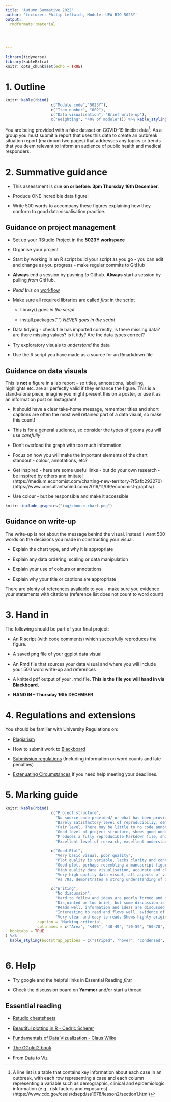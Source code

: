 ```yaml
---
title: 'Autumn Summative 2022'
author: 'Lecturer: Philip Leftwich, Module: UEA BIO 5023Y'
output: 
  rmdformats::material
  

      
 
---
```


```r
library(tidyverse)
library(kableExtra)
knitr::opts_chunk$set(echo = TRUE)
```

# 1. Outline

```r
knitr::kable(rbind(
                    c("Module code","5023Y"),
                    c("Item number", "002"),
                    c("Data visualisation", "Brief write-up"),
                    c("Weighting", "40% of module"))) %>% kable_styling("striped", full_width=F) 

```


You are being provided with a fake dataset on COVID-19 linelist data^[A line list is a table that contains key information about each case in an outbreak, with each row representing a case and each column representing a variable such as demographic, clinical and epidemiologic information (e.g., risk factors and exposures)(https://www.cdc.gov/csels/dsepd/ss1978/lesson2/section1.html)]. As a group you must submit a report that uses this data to create an outbreak situation report (maximum two pages) that addresses any topics or trends that you deem relevant to inform an audience of public health and medical responders. 


# 2. Summative guidance

- This assessment is due **on or before: 3pm Thursday 16th December.**

- Produce ONE incredible data figure! 

- Write 500 words to accompany these figures explaining how they conform to good data visualisation practice.

## Guidance on project management

- Set up your RStudio Project in the **5023Y workspace**

- Organise your project

- Start by working in an R script build your script as you go - you can edit and change as you progress - make regular commits to GitHub

- **Always** end a session by pushing *to* Github. **Always** start a session by pulling *from* GitHub. 

- *Read this* on [workflow](https://r4ds.had.co.nz/workflow-projects.html)

- Make sure all required libraries are called *first* in the script

    - library() *goes in the script*

    - install.packages("") *NEVER goes in the script*


- Data tidying - check file has imported correctly, is there missing data? are there missing values? is it tidy? Are the data types correct? 

- Try exploratory visuals to *understand* the data

- Use the R script you have made as a source for an Rmarkdown file


## Guidance on data visuals

This is **not** a figure in a lab report - so titles, annotations, labelling, highlights etc. are all perfectly valid if they enhance the figure. This is a stand-alone piece, imagine you might present this on a poster, or use it as an information post on Instagram!

* It should have a clear take-home message, remember titles and short captions are often the most well retained part of a data visual, so make this count!

* This is for a general audience, so consider the types of geoms you will use *carefully*

* Don't overload the graph with too much information

* Focus on how you will make the important elements of the chart standout - colour, annotations, etc?

* Get inspired - here are some useful links - but do your own research - be inspired by others and imitate!
    (https://medium.economist.com/charting-new-territory-7f5afb293270)
    (https://www.consultantsmind.com/2019/11/09/economist-graphs/)

* Use colour - but be responsible and make it accessible


```r
knitr::include_graphics("img/choose-chart.png")
```

## Guidance on write-up

The write-up is not about the message behind the visual. Instead I want 500 words on the decisions you made in constructing your visual. 

* Explain the chart type, and why it is appropriate

* Explain any data ordering, scaling or data manipulation

* Explain your use of colours or annotations

* Explain why your title or captions are appropriate

There are plenty of references available to you - make sure you evidence your statements with citations (reference list does not count to word count)


# 3. Hand in

The following should be part of your final project:

- An R script (with code comments) which succesfully reproduces the figure. 

- A saved png file of your ggplot data visual

- An Rmd file that sources your data visual and where you will include your 500 word write-up and references

- A knitted pdf output of your .rmd file. **This is the file you will hand in via Blackboard.**

- **HAND IN – Thursday 16th DECEMBER**


# 4. Regulations and extensions

You should be familiar with University Regulations on:

- [Plagiarism](https://my.uea.ac.uk/departments/learning-and-teaching/students/academic-cycle/regulations-and-discipline/plagiarism-awareness)

- How to submit work to [Blackboard](https://my.uea.ac.uk/departments/learning-technology/students/submitting-an-assignment)

- [Submission regulations](https://my.uea.ac.uk/departments/learning-and-teaching/students/academic-cycle/coursework/submission-guide) (Including information on word counts and late penalties)

- [Extenuating Circumstances](https://my.uea.ac.uk/departments/learning-and-teaching/students/support/extenuating-circumstances) If you need help meeting your deadlines.
  
  
# 5. Marking guide

```r
knitr::kable(rbind(
                    c("Project structure",
                      "No source code provided/ or what has been provided is full of errors and incapable of running", 
                      "Barely satisfactory level of reproducibiliy, demonstrates little understanding of good project structure, code is present but little to no annotation and does not run without extensive debugging", 
                      "Fair level. There may be little to no code annotation, some significant omissions or errors in code structure", 
                      "Good level of project structure, shows good understanding of coding, all code runs without debugging, may have some omissions in data tidying, or conversely may include some unnecessary packages or functions", 
                      "Produces a fully reproducible Markdown file, shows a good understanding of streamlining code to produce the necessary lines to import, check and tidy data, demonstrates a good understanding of project organisation and tidy code, has evidence of iterative development with multiple commits", 
                      "Excellent level of research, excellent understanding of data reproducibility, tidy data, tidy code and project organisation with good use of folders to organise project. GitHub commit messages are insightful and useful. Accompanying data such as README files fully explain the project"),
                    
                    c("Good Plot", 
                      "Very basic visual, poor quality", 
                      "Plot quality is variable, lacks clarity and contains significant errors", 
                      "Good plot, perhaps resembling a manuscript figure too much, lack of extended description, or use of visualisation tools such as colour contrast or annotation to enhance the message. Data visual choices may be too technical", 
                      "High quality data visualisation, accurate and clear, demonstrates use of colour or annotations to enhance the message to good effect - take home message is clear", 
                      "Very high quality data visual, all aspects of visualisation clearly demonstrated - use of appropriate colour, annotation, titles and captions which clearly impart the message, attractive data visualisation", 
                      "As 70s, demonstrates a strong understanding of data visualisation rules, evidence of original thinking to generate an accurate and visually attractive graph"),

                    c("Writing", 
                      "No discussion",
                      "Hard to follow and ideas are poorly formed and do not link together", 
                      "Disjointed or too brief, but some discussion is still clear", 
                      "Reads well, information and ideas are discussed well, one or two references", 
                      "Interesting to read and flows well, evidence of thoughtful evaluation with multiple references to back up data visualisation choices", 
                      "Very clear and easy to read. Shows highly original thinking and well-researched evidence to back up points")),
              caption = 'Marking criteria',
              col.names = c("Area", "<40%", "40-49", "50-59", "60-70", "70-79", "80+"),
  booktabs = TRUE
) %>% 
  kable_styling(bootstrap_options = c("striped", "hover", "condensed", "responsive"))
  

```



# 6. Help

- Try google and the helpful links in Essential Reading *first*

- Check the discussion board on **Yammer** and/or start a thread


## Essential reading

- [Rstudio cheatsheets](https://rstudio.com/resources/cheatsheets/)

- [Beautiful plotting in R - Cedric Scherer](https://cedricscherer.netlify.app/2019/08/05/a-ggplot2-tutorial-for-beautiful-plotting-in-r/)

- [Fundamentals of Data Vizualization - Claus Wilke](https://clauswilke.com/dataviz/)

- [The GGplot2 book](https://ggplot2-book.org/)

- [From Data to Viz](https://www.data-to-viz.com/)

